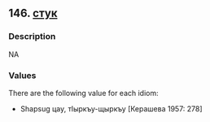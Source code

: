 ## 146. <a href =  'https://agricolamz.github.io/The_Circassian_Isoglosses_Database/146.html'>стук</a>
### Description

NA


### Values
There are the following value for each idiom:

* Shapsug цау, тIыркъу-щыркъу [Керашева 1957: 278]

